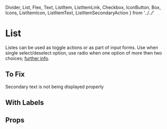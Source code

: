   Divider,
  List,
  Flex,
  Text,
  ListItem,
  ListItemLink,
  Checkbox,
  IconButton,
  Box,
  Icons,
  ListItemIcon,
  ListItemText,
  ListItemSecondaryAction
} from '../../'

<Meta title="components|List" component={List} />

# List

Listes can be used as toggle actions or as part of input forms.
Use when single select/deselect option, use radio when one option of more then two choices; [further info](https://www.nngroup.com/articles/checkboxes-vs-radio-buttons/).

<Preview>
  <Story name="default">
    <Flex justifyContent="center" bg="background.default">
      <Box minWidth={500} m={3} bg="background.paper">
        <List component="nav" aria-label="main mailbox folders">
          <ListItem button>
            <ListItemIcon>
              <Icons.Inbox />
            </ListItemIcon>
            <ListItemText primary="Inbox" />
          </ListItem>
          <ListItem button>
            <ListItemIcon>
              <Icons.Drafts />
            </ListItemIcon>
            <ListItemText primary="Drafts" />
          </ListItem>
        </List>
        <Divider />
        <List component="nav" aria-label="secondary mailbox folders">
          <ListItem button>
            <ListItemText primary="Trash" />
          </ListItem>
          <ListItem button>
            <ListItemText primary="Spam" />
          </ListItem>
        </List>
      </Box>
    </Flex>
  </Story>
</Preview>

<Preview>
  <Story name="with icons">
    <Flex justifyContent="center" bg="background.default">
      <Box minWidth={500} m={3} bg="background.paper">
        <List>
          <ListItem role={undefined} button onClick={action('clicked item')}>
            <ListItemIcon>
              <Checkbox
                edge="start"
                tabIndex={-1}
                disableRipple
                inputProps={{ 'aria-labelledby': 1 }}
                onClick={action('clicked checkbox')}
              />
            </ListItemIcon>
            <ListItemText id={1} primary={`Line item`} />
            <ListItemSecondaryAction onClick={action('clicked action')}>
              <IconButton edge="end" aria-label="comments">
                <Icons.Comment />
              </IconButton>
            </ListItemSecondaryAction>
          </ListItem>
        </List>
      </Box>
    </Flex>
  </Story>
</Preview>

## To Fix

Secondary text is not being displayed properly

<Preview>
  <Story name="with secondary">
    <Flex justifyContent="center" bg="background.default">
      <Box minWidth={500} m={3} bg="background.paper">
        <List>
          <ListItem>
            <ListItemText primary="Item" secondary="secondary" />
          </ListItem>
        </List>
      </Box>
    </Flex>
  </Story>
</Preview>

## With Labels

## Props

<Props of={List} />
